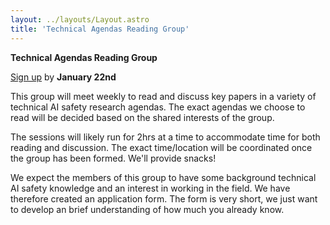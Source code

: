 ---
layout: ../layouts/Layout.astro
title: 'Technical Agendas Reading Group'
---

**Technical Agendas Reading Group**

[Sign up](https://airtable.com/appYLUyQifgR31gwq/pag32YVqf6OjfHKx3/form) by **January 22nd**

This group will meet weekly to read and discuss key papers in a variety of technical AI safety research agendas. The exact agendas we choose to read will be decided based on the shared interests of the group.

The sessions will likely run for 2hrs at a time to accommodate time for both reading and discussion. The exact time/location will be coordinated once the group has been formed. We'll provide snacks!


We expect the members of this group to have some background technical AI safety knowledge and an interest in working in the field. We have therefore created an application form. The form is very short, we just want to develop an brief understanding of how much you already know.